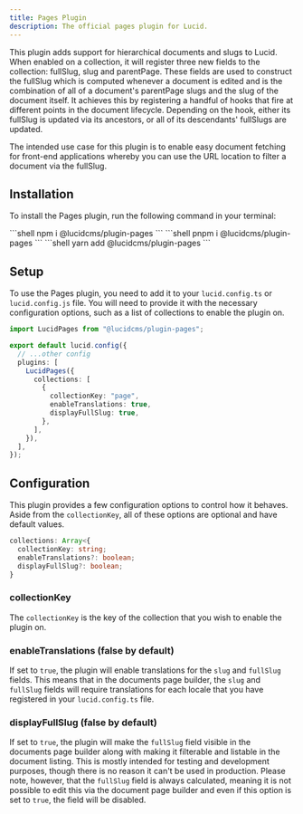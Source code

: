 ```yaml
---
title: Pages Plugin
description: The official pages plugin for Lucid.
---
```



This plugin adds support for hierarchical documents and slugs to Lucid. When enabled on a collection, it will register three new fields to the collection: fullSlug, slug and parentPage. These fields are used to construct the fullSlug which is computed whenever a document is edited and is the combination of all of a document's parentPage slugs and the slug of the document itself. It achieves this by registering a handful of hooks that fire at different points in the document lifecycle. Depending on the hook, either its fullSlug is updated via its ancestors, or all of its descendants' fullSlugs are updated.

The intended use case for this plugin is to enable easy document fetching for front-end applications whereby you can use the URL location to filter a document via the fullSlug.

## Installation

To install the Pages plugin, run the following command in your terminal:

<PackageManagerTabs>
    <Fragment slot="npm">
        ```shell 
        npm i @lucidcms/plugin-pages
        ```
    </Fragment>
    <Fragment slot="pnpm">
        ```shell 
        pnpm i @lucidcms/plugin-pages 
        ```
    </Fragment>
    <Fragment slot="yarn">
        ```shell 
        yarn add @lucidcms/plugin-pages 
        ```
    </Fragment>
</PackageManagerTabs>

## Setup

To use the Pages plugin, you need to add it to your `lucid.config.ts` or `lucid.config.js` file. You will need to provide it with the necessary configuration options, such as a list of collections to enable the plugin on.

```typescript title="lucid.config.ts"
import LucidPages from "@lucidcms/plugin-pages";

export default lucid.config({
  // ...other config
  plugins: [
    LucidPages({
      collections: [
        {
          collectionKey: "page",
          enableTranslations: true,
          displayFullSlug: true,
        },
      ],
    }),
  ],
});
```

## Configuration

This plugin provides a few configuration options to control how it behaves. Aside from the `collectionKey`, all of these options are optional and have default values.

```ts 
collections: Array<{
  collectionKey: string;
  enableTranslations?: boolean;
  displayFullSlug?: boolean;
}
```

### collectionKey

The `collectionKey` is the key of the collection that you wish to enable the plugin on.

### enableTranslations (false by default)

If set to `true`, the plugin will enable translations for the `slug` and `fullSlug` fields. This means that in the documents page builder, the `slug` and `fullSlug` fields will require translations for each locale that you have registered in your `lucid.config.ts` file.

### displayFullSlug (false by default)

If set to `true`, the plugin will make the `fullSlug` field visible in the documents page builder along with making it filterable and listable in the document listing. This is mostly intended for testing and development purposes, though there is no reason it can't be used in production. Please note, however, that the `fullSlug` field is always calculated, meaning it is not possible to edit this via the document page builder and even if this option is set to `true`, the field will be disabled.

